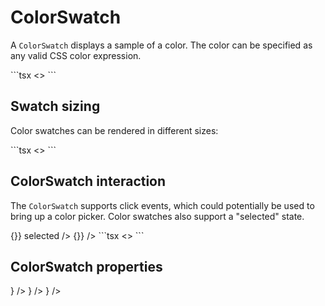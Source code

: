 
# ColorSwatch

A `ColorSwatch` displays a sample of a color. The color can be specified as any valid CSS
color expression.

<DemoSection>
  <Group gap="md">
    <ColorSwatch color="red" />
    <ColorSwatch color="rgb(1, 200, 250)" />
    <ColorSwatch color="#070" />
  </Group>
</DemoSection>
<SourceCode>
```tsx
<>
  <ColorSwatch color="red" />
  <ColorSwatch color="rgb(1, 200, 250)" />
  <ColorSwatch color="#070" />
</>
```
</SourceCode>

## Swatch sizing

Color swatches can be rendered in different sizes:

<DemoSection>
  <Group gap="md">
    <ColorSwatch color="#ff0000" size="xs" />
    <ColorSwatch color="#ff2200" size="sm" />
    <ColorSwatch color="#ff4400" size="md" />
    <ColorSwatch color="#ff6600" size="lg" />
    <ColorSwatch color="#ff8800" size="xl" />
    <ColorSwatch color="#ffaa00" w="xs" h="xl" />
    <ColorSwatch color="#ffcc00" w="sm" h="xl" />
  </Group>
</DemoSection>
<SourceCode>
```tsx
<>
  <ColorSwatch color="#ff0000" size="xs" />
  <ColorSwatch color="#ff2200" size="sm" />
  <ColorSwatch color="#ff4400" size="md" />
  <ColorSwatch color="#ff6600" size="lg" />
  <ColorSwatch color="#ff8800" size="xl" />
  <ColorSwatch color="#ffaa00" w="xs" h="xl" />
  <ColorSwatch color="#ffcc00" w="sm" h="xl" />
</>
```
</SourceCode>

## ColorSwatch interaction

The `ColorSwatch` supports click events, which could potentially be used to bring up a color
picker. Color swatches also support a "selected" state.

<DemoSection>
  <Group gap="md">
    <ColorSwatch color="#ff00ff" onClick={() => {}} selected />
    <ColorSwatch color="#ff22ff" onClick={() => {}} />
  </Group>
</DemoSection>
<SourceCode>
```tsx
<>
  <ColorSwatch color="#ff00ff" onClick={...} selected />
  <ColorSwatch color="#ff22ff" onClick={...} />
</>
```
</SourceCode>

## ColorSwatch properties


<PropsTable>
  <PropsItem
    name="color"
    description="Swatch color."
    type="string"
  />
  <PropsItem
    name="size"
    description="Size of the swatch (sets both width and height)."
    type={
      <UnionType values={['xl', 'lg', 'md', 'sm', 'xs']} />
    }
  />
  <PropsItem
    name="width"
    description="Width of the swatch."
    type={
      <UnionType values={['xl', 'lg', 'md', 'sm', 'xs']} />
    }
  />
  <PropsItem
    name="height"
    description="Height of the swatch."
    type={
      <UnionType values={['xl', 'lg', 'md', 'sm', 'xs']} />
    }
  />
  <PropsItem
    name="selected"
    description="Whether the swatch be rendered in a selected state."
    type="boolean"
  />
  <PropsItem
    name="onClick"
    description="Event handler which is called when the swatch is clicked."
    type="boolean"
  />
</PropsTable>
